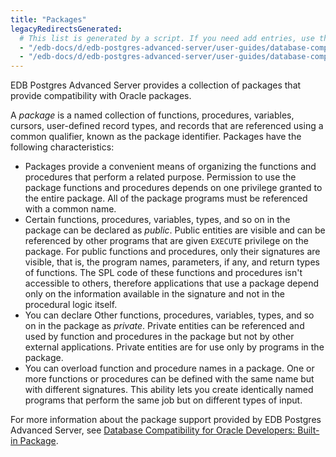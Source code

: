 ```yaml
---
title: "Packages"
legacyRedirectsGenerated:
  # This list is generated by a script. If you need add entries, use the `legacyRedirects` key.
  - "/edb-docs/d/edb-postgres-advanced-server/user-guides/database-compatibility-for-oracle-developers-guide/9.6/Database_Compatibility_for_Oracle_Developers_Guide_v9.6.1.089.html"
  - "/edb-docs/d/edb-postgres-advanced-server/user-guides/database-compatibility-for-oracle-developers-guide/9.5/Database_Compatibility_for_Oracle_Developers_Guide.1.183.html"
---
```


<div id="packages" class="registered_link"></div>

EDB Postgres Advanced Server provides a collection of packages that provide compatibility with Oracle packages.

A *package* is a named collection of functions, procedures, variables, cursors, user-defined record types, and records that are referenced using a common qualifier, known as the package identifier. Packages have the following characteristics:

-   Packages provide a convenient means of organizing the functions and procedures that perform a related purpose. Permission to use the package functions and procedures depends on one privilege granted to the entire package. All of the package programs must be referenced with a common name.
-   Certain functions, procedures, variables, types, and so on in the package can be declared as *public*. Public entities are visible and can be referenced by other programs that are given `EXECUTE` privilege on the package. For public functions and procedures, only their signatures are visible, that is, the program names, parameters, if any, and return types of functions. The SPL code of these functions and procedures isn't accessible to others, therefore applications that use a package depend only on the information available in the signature and not in the procedural logic itself.
-   You can declare Other functions, procedures, variables, types, and so on in the package as *private*. Private entities can be referenced and used by function and procedures in the package but not by other external applications. Private entities are for use only by programs in the package.
-   You can overload function and procedure names in a package. One or more functions or procedures can be defined with the same name but with different signatures. This ability lets you create identically named programs that perform the same job but on different types of input.

For more information about the package support provided by EDB Postgres Advanced Server, see [Database Compatibility for Oracle Developers: Built-in Package](/epas/latest/epas_compat_bip_guide/).